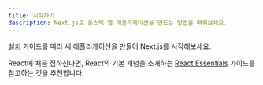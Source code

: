 ```yaml
---
title: 시작하기
description: Next.js로 풀스택 웹 애플리케이션을 만드는 방법을 배워보세요.
---
```


[설치](/docs/getting-started/installation) 가이드를 따라 새 애플리케이션을 만들어 Next.js를 시작해보세요.

React에 처음 접하신다면, React의 기본 개념을 소개하는 [React Essentials](/docs/getting-started/react-essentials) 가이드를 참고하는 것을 추천합니다.
